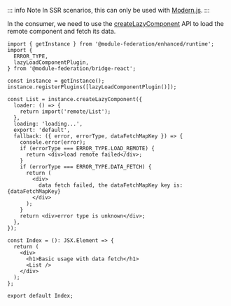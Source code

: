 ::: info Note
In SSR scenarios, this can only be used with [Modern.js](/guide/framework/modernjs).
:::

In the consumer, we need to use the [createLazyComponent](/practice/bridge/react-bridge/api-reference#createlazycomponent) API to load the remote component and fetch its data.

```tsx
import { getInstance } from '@module-federation/enhanced/runtime';
import {
  ERROR_TYPE,
  lazyLoadComponentPlugin,
} from '@module-federation/bridge-react';

const instance = getInstance();
instance.registerPlugins([lazyLoadComponentPlugin()]);

const List = instance.createLazyComponent({
  loader: () => {
    return import('remote/List');
  },
  loading: 'loading...',
  export: 'default',
  fallback: ({ error, errorType, dataFetchMapKey }) => {
    console.error(error);
    if (errorType === ERROR_TYPE.LOAD_REMOTE) {
      return <div>load remote failed</div>;
    }
    if (errorType === ERROR_TYPE.DATA_FETCH) {
      return (
        <div>
          data fetch failed, the dataFetchMapKey key is: {dataFetchMapKey}
        </div>
      );
    }
    return <div>error type is unknown</div>;
  },
});

const Index = (): JSX.Element => {
  return (
    <div>
      <h1>Basic usage with data fetch</h1>
      <List />
    </div>
  );
};

export default Index;
```
